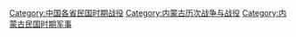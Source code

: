 [[Category:中国各省民国时期战役|Category:中国各省民国时期战役]]
[[Category:内蒙古历次战争与战役|Category:内蒙古历次战争与战役]]
[[Category:内蒙古民国时期军事|Category:内蒙古民国时期军事]]